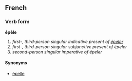 ==French==
===Verb form===
'''épèle'''

# ''first-, third-person singular indicative present of [[épeler]]''
# ''first-, third-person singular subjunctive present of épeler''
# ''second-person singular imperative of épeler''

====Synonyms====
*[[épelle]]